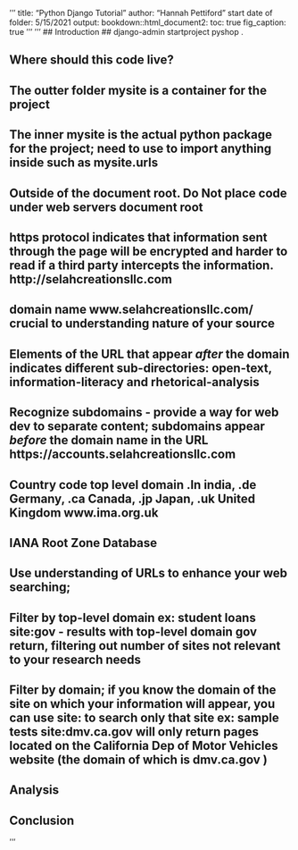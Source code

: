 '''
title: "Python Django Tutorial" 
author: "Hannah Pettiford"
start date of folder: 5/15/2021
output: 
    bookdown::html_document2:
    toc: true
    fig_caption: true
'''
'''
## Introduction
## django-admin startproject pyshop .


## Where should this code live?
## The outter folder mysite is a container for the project 
## The inner mysite is the actual python package for the project; need to use to import anything inside such as mysite.urls 
## Outside of the document root. Do Not place code under web servers document root

## https protocol indicates that information sent through the page will be encrypted and harder to read if a third party intercepts the information. **http://**selahcreationsllc.com 

## domain name www.**selahcreationsllc.com/** crucial to understanding nature of your source 

## Elements of the URL that appear *after* the domain indicates different sub-directories: open-text, information-literacy and rhetorical-analysis 

## Recognize subdomains - provide a way for web dev to separate content; subdomains appear *before* the domain name in the URL https://**accounts**.selahcreationsllc.com 

## Country code top level domain .In india, .de Germany, .ca Canada, .jp Japan, .uk United Kingdom www.ima.org.uk
## IANA Root Zone Database 
## Use understanding of URLs to enhance your web searching; 
## Filter by top-level domain ex: student loans site:gov - results with top-level domain gov return, filtering out number of sites not relevant to your research needs
## Filter by domain; if you know the domain of the site on which your information will appear, you can use **site:** to search only that site ex: sample tests site:dmv.ca.gov will only return pages located on the California Dep of Motor Vehicles website (the domain of which is dmv.ca.gov )


## Analysis 

## Conclusion 
'''
